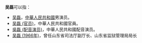 '''吴磊'''可以指：
* [[吴磊|吴磊]]，[[中華人民共和國|中華人民共和國]]男演员。
* [[吴磊_(官员)|吴磊 (官员)]]，中華人民共和國官員。
* [[吳磊_(配音演员)|吳磊 (配音演员)]]，中華人民共和國配音演员。
* [[吴磊_(1966年)|吴磊 (1966年)]]，曾任山东省司法厅副厅长、山东省监狱管理局局长

{{disambig|Cat=二字吴姓人名消歧义|lei}}